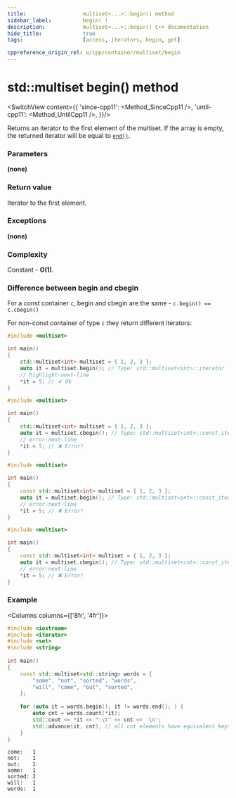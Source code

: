 ```yaml
---
title:					multiset<...>::begin() method
sidebar_label:			begin( )
description:			multiset<...>::begin() C++ documentation
hide_title:				true
tags:					[access, iterators, begin, get]

cppreference_origin_rel: w/cpp/container/multiset/begin
---
```



<!-- Terms -->

<!----------------- Codes ---------------------->


# std::multiset begin() method

<SwitchView content={{
		'since-cpp11': <Method_SinceCpp11 />,
		'until-cpp11': <Method_UntilCpp11 />,
	}}/>

Returns an <Tooltip title={Term_ContAlias_Iterator}>iterator</Tooltip> to the first element of the multiset.
If the array is empty, the returned iterator will be equal to [`end()`](/docs/std/containers/sets/multiset/end).

### Parameters

**(none)**

### Return value

Iterator to the first element.

### Exceptions

**(none)**

### Complexity

Constant - **O(1)**.

### Difference between begin and cbegin

For a const container `c`, begin and cbegin are the same - `c.begin() == c.cbegin()`

For non-const container of type `c` they return different iterators:

<Tabs>
<TabItem value="non-const-container" label="Non const container" default>

<Tabs>
<TabItem value="begin" label="begin" default>

```cpp
#include <multiset>

int main()
{
    std::multiset<int> multiset = { 1, 2, 3 };
    auto it = multiset.begin(); // Type: std::multiset<int>::iterator
    // highlight-next-line
    *it = 5; // ✔ Ok
}
```

</TabItem>
<TabItem value="cbegin" label="cbegin" default>

```cpp
#include <multiset>

int main()
{
    std::multiset<int> multiset = { 1, 2, 3 };
    auto it = multiset.cbegin(); // Type: std::multiset<int>::const_iterator
    // error-next-line
    *it = 5; // ❌ Error! 
}
```

</TabItem>
</Tabs>

</TabItem>
<TabItem value="const-container" label="Const container">

<Tabs>
<TabItem value="begin" label="begin" default>

```cpp
#include <multiset>

int main()
{
    const std::multiset<int> multiset = { 1, 2, 3 };
    auto it = multiset.begin(); // Type: std::multiset<int>::const_iterator
    // error-next-line
    *it = 5; // ❌ Error! 
}
```

</TabItem>
<TabItem value="cbegin" label="cbegin" default>

```cpp
#include <multiset>

int main()
{
    const std::multiset<int> multiset = { 1, 2, 3 };
    auto it = multiset.cbegin(); // Type: std::multiset<int>::const_iterator
    // error-next-line
    *it = 5; // ❌ Error! 
}
```

</TabItem>
</Tabs>

</TabItem>
</Tabs>

### Example

<Columns columns={['8fr', '4fr']}>
<div>

```cpp title='Main.cpp' showLineNumbers
#include <iostream>
#include <iterator>
#include <set>
#include <string>
 
int main()
{
    const std::multiset<std::string> words = {
        "some", "not", "sorted", "words",
        "will", "come", "out", "sorted",
    };
 
    for (auto it = words.begin(); it != words.end(); ) {
        auto cnt = words.count(*it);
        std::cout << *it << ":\t" << cnt << '\n';
        std::advance(it, cnt); // all cnt elements have equivalent keys
    }
}
```

</div>
<div>

```plaintext title="Possible output"
come:	1
not:	1
out:	1
some:	1
sorted:	2
will:	1
words:	1
```

</div>
</Columns>
